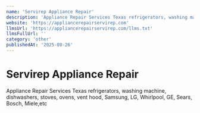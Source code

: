 ```yaml
---
name: 'Servirep Appliance Repair'
description: 'Appliance Repair Services Texas refrigerators, washing machine, dishwashers, stoves, ovens, vent hood, Samsung, LG, Whirlpool, GE, Sears, Bosch, Miele,etc'
website: 'https://appliancerepairservirep.com'
llmsUrl: 'https://appliancerepairservirep.com/llms.txt'
llmsFullUrl: ''
category: 'other'
publishedAt: '2025-08-26'
---
```


# Servirep Appliance Repair

Appliance Repair Services Texas refrigerators, washing machine, dishwashers, stoves, ovens, vent hood, Samsung, LG, Whirlpool, GE, Sears, Bosch, Miele,etc
